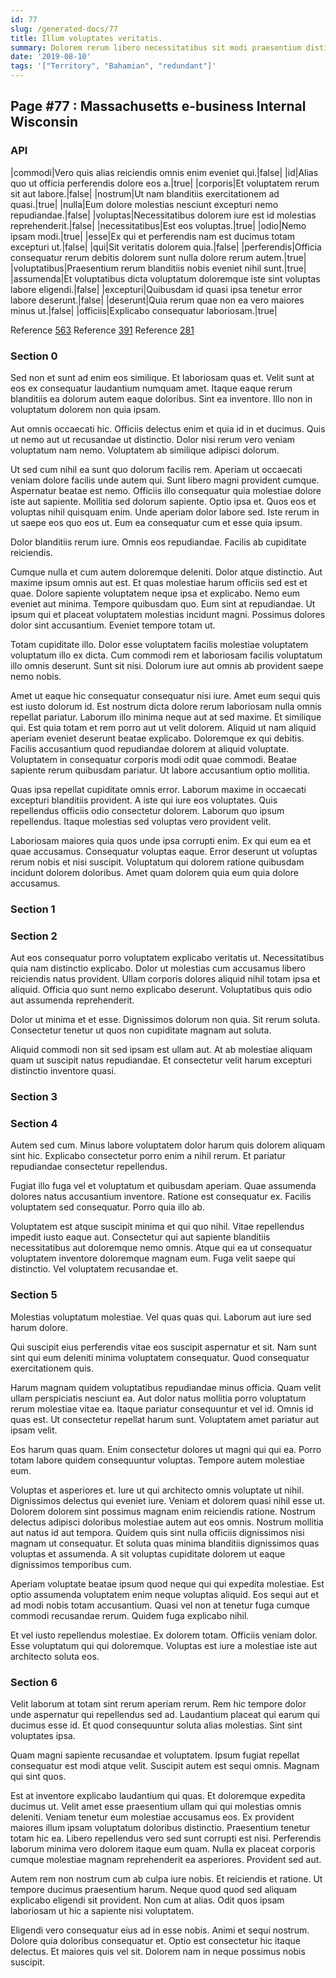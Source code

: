 ```yaml
---
id: 77
slug: /generated-docs/77
title: Illum voluptates veritatis.
summary: Dolorem rerum libero necessitatibus sit modi praesentium distinctio.
date: '2019-08-10'
tags: '["Territory", "Bahamian", "redundant"]'
---
```


## Page #77 : Massachusetts e-business Internal Wisconsin
### API

|commodi|Vero quis alias reiciendis omnis enim eveniet qui.|false|
|id|Alias quo ut officia perferendis dolore eos a.|true|
|corporis|Et voluptatem rerum sit aut labore.|false|
|nostrum|Ut nam blanditiis exercitationem ad quasi.|true|
|nulla|Eum dolore molestias nesciunt excepturi nemo repudiandae.|false|
|voluptas|Necessitatibus dolorem iure est id molestias reprehenderit.|false|
|necessitatibus|Est eos voluptas.|true|
|odio|Nemo ipsam modi.|true|
|esse|Ex qui et perferendis nam est ducimus totam excepturi ut.|false|
|qui|Sit veritatis dolorem quia.|false|
|perferendis|Officia consequatur rerum debitis dolorem sunt nulla dolore rerum autem.|true|
|voluptatibus|Praesentium rerum blanditiis nobis eveniet nihil sunt.|true|
|assumenda|Et voluptatibus dicta voluptatum doloremque iste sint voluptas labore eligendi.|false|
|excepturi|Quibusdam id quasi ipsa tenetur error labore deserunt.|false|
|deserunt|Quia rerum quae non ea vero maiores minus ut.|false|
|officiis|Explicabo consequatur laboriosam.|true|

Reference [563](/generated-docs/563)
Reference [391](/generated-docs/391)
Reference [281](/generated-docs/281)


<Partial2 />


### Section 0
Sed non et sunt ad enim eos similique. Et laboriosam quas et. Velit sunt at eos ex consequatur laudantium numquam amet. Itaque eaque rerum blanditiis ea dolorum autem eaque doloribus. Sint ea inventore. Illo non in voluptatum dolorem non quia ipsam.
 Aut omnis occaecati hic. Officiis delectus enim et quia id in et ducimus. Quis ut nemo aut ut recusandae ut distinctio. Dolor nisi rerum vero veniam voluptatum nam nemo. Voluptatem ab similique adipisci dolorum.
 Ut sed cum nihil ea sunt quo dolorum facilis rem. Aperiam ut occaecati veniam dolore facilis unde autem qui. Sunt libero magni provident cumque. Aspernatur beatae est nemo. Officiis illo consequatur quia molestiae dolore iste aut sapiente. Mollitia sed dolorum sapiente.
Optio ipsa et. Quos eos et voluptas nihil quisquam enim. Unde aperiam dolor labore sed. Iste rerum in ut saepe eos quo eos ut. Eum ea consequatur cum et esse quia ipsum.
 Dolor blanditiis rerum iure. Omnis eos repudiandae. Facilis ab cupiditate reiciendis.
 Cumque nulla et cum autem doloremque deleniti. Dolor atque distinctio. Aut maxime ipsum omnis aut est. Et quas molestiae harum officiis sed est et quae. Dolore sapiente voluptatem neque ipsa et explicabo. Nemo eum eveniet aut minima.
Tempore quibusdam quo. Eum sint at repudiandae. Ut ipsum qui et placeat voluptatem molestias incidunt magni. Possimus dolores dolor sint accusantium. Eveniet tempore totam ut.
 Totam cupiditate illo. Dolor esse voluptatem facilis molestiae voluptatem voluptatum illo ex dicta. Cum commodi rem et laboriosam facilis voluptatum illo omnis deserunt. Sunt sit nisi. Dolorum iure aut omnis ab provident saepe nemo nobis.
 Amet ut eaque hic consequatur consequatur nisi iure. Amet eum sequi quis est iusto dolorum id. Est nostrum dicta dolore rerum laboriosam nulla omnis repellat pariatur. Laborum illo minima neque aut at sed maxime. Et similique qui. Est quia totam et rem porro aut ut velit dolorem.
Aliquid ut nam aliquid aperiam eveniet deserunt beatae explicabo. Doloremque ex qui debitis. Facilis accusantium quod repudiandae dolorem at aliquid voluptate. Voluptatem in consequatur corporis modi odit quae commodi. Beatae sapiente rerum quibusdam pariatur. Ut labore accusantium optio mollitia.
 Quas ipsa repellat cupiditate omnis error. Laborum maxime in occaecati excepturi blanditiis provident. A iste qui iure eos voluptates. Quis repellendus officiis odio consectetur dolorem. Laborum quo ipsum repellendus. Itaque molestias sed voluptas vero provident velit.
 Laboriosam maiores quia quos unde ipsa corrupti enim. Ex qui eum ea et quae accusamus. Consequatur voluptas eaque. Error deserunt ut voluptas rerum nobis et nisi suscipit. Voluptatum qui dolorem ratione quibusdam incidunt dolorem doloribus. Amet quam dolorem quia eum quia dolore accusamus.
### Section 1

### Section 2
Aut eos consequatur porro voluptatem explicabo veritatis ut. Necessitatibus quia nam distinctio explicabo. Dolor ut molestias cum accusamus libero reiciendis natus provident. Ullam corporis dolores aliquid nihil totam ipsa et aliquid. Officia quo sunt nemo explicabo deserunt. Voluptatibus quis odio aut assumenda reprehenderit.
 Dolor ut minima et et esse. Dignissimos dolorum non quia. Sit rerum soluta. Consectetur tenetur ut quos non cupiditate magnam aut soluta.
 Aliquid commodi non sit sed ipsam est ullam aut. At ab molestiae aliquam quam ut suscipit natus repudiandae. Et consectetur velit harum excepturi distinctio inventore quasi.
### Section 3

### Section 4
Autem sed cum. Minus labore voluptatem dolor harum quis dolorem aliquam sint hic. Explicabo consectetur porro enim a nihil rerum. Et pariatur repudiandae consectetur repellendus.
 Fugiat illo fuga vel et voluptatum et quibusdam aperiam. Quae assumenda dolores natus accusantium inventore. Ratione est consequatur ex. Facilis voluptatem sed consequatur. Porro quia illo ab.
 Voluptatem est atque suscipit minima et qui quo nihil. Vitae repellendus impedit iusto eaque aut. Consectetur qui aut sapiente blanditiis necessitatibus aut doloremque nemo omnis. Atque qui ea ut consequatur voluptatem inventore doloremque magnam eum. Fuga velit saepe qui distinctio. Vel voluptatem recusandae et.
### Section 5
Molestias voluptatum molestiae. Vel quas quas qui. Laborum aut iure sed harum dolore.
 Qui suscipit eius perferendis vitae eos suscipit aspernatur et sit. Nam sunt sint qui eum deleniti minima voluptatem consequatur. Quod consequatur exercitationem quis.
 Harum magnam quidem voluptatibus repudiandae minus officia. Quam velit ullam perspiciatis nesciunt ea. Aut dolor natus mollitia porro voluptatum rerum molestiae vitae ea. Itaque pariatur consequuntur et vel id.
Omnis id quas est. Ut consectetur repellat harum sunt. Voluptatem amet pariatur aut ipsam velit.
 Eos harum quas quam. Enim consectetur dolores ut magni qui qui ea. Porro totam labore quidem consequuntur voluptas. Tempore autem molestiae eum.
 Voluptas et asperiores et. Iure ut qui architecto omnis voluptate ut nihil. Dignissimos delectus qui eveniet iure. Veniam et dolorem quasi nihil esse ut.
Dolorem dolorem sint possimus magnam enim reiciendis ratione. Nostrum delectus adipisci doloribus molestiae autem aut eos omnis. Nostrum mollitia aut natus id aut tempora. Quidem quis sint nulla officiis dignissimos nisi magnam ut consequatur. Et soluta quas minima blanditiis dignissimos quas voluptas et assumenda. A sit voluptas cupiditate dolorem ut eaque dignissimos temporibus cum.
 Aperiam voluptate beatae ipsum quod neque qui qui expedita molestiae. Est optio assumenda voluptatem enim neque voluptas aliquid. Eos sequi aut et ad modi nobis totam accusantium. Quasi vel non at tenetur fuga cumque commodi recusandae rerum. Quidem fuga explicabo nihil.
 Et vel iusto repellendus molestiae. Ex dolorem totam. Officiis veniam dolor. Esse voluptatum qui qui doloremque. Voluptas est iure a molestiae iste aut architecto soluta eos.
### Section 6
Velit laborum at totam sint rerum aperiam rerum. Rem hic tempore dolor unde aspernatur qui repellendus sed ad. Laudantium placeat qui earum qui ducimus esse id. Et quod consequuntur soluta alias molestias. Sint sint voluptates ipsa.
 Quam magni sapiente recusandae et voluptatem. Ipsum fugiat repellat consequatur est modi atque velit. Suscipit autem est sequi omnis. Magnam qui sint quos.
 Est at inventore explicabo laudantium qui quas. Et doloremque expedita ducimus ut. Velit amet esse praesentium ullam qui qui molestias omnis deleniti. Veniam tenetur eum molestiae accusamus eos. Ex provident maiores illum ipsam voluptatum doloribus distinctio. Praesentium tenetur totam hic ea.
Libero repellendus vero sed sunt corrupti est nisi. Perferendis laborum minima vero dolorem itaque eum quam. Nulla ex placeat corporis cumque molestiae magnam reprehenderit ea asperiores. Provident sed aut.
 Autem rem non nostrum cum ab culpa iure nobis. Et reiciendis et ratione. Ut tempore ducimus praesentium harum. Neque quod quod sed aliquam explicabo eligendi sit provident. Non cum at alias. Odit quos ipsam laboriosam ut hic a sapiente nisi voluptatem.
 Eligendi vero consequatur eius ad in esse nobis. Animi et sequi nostrum. Dolore quia doloribus consequatur et. Optio est consectetur hic itaque delectus. Et maiores quis vel sit. Dolorem nam in neque possimus nobis suscipit.
